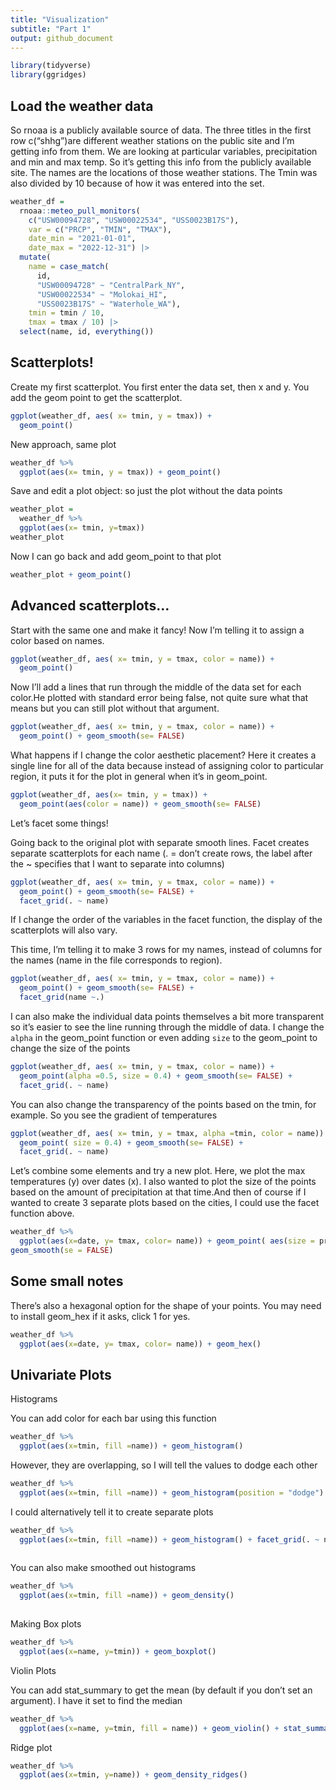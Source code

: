 ```yaml
---
title: "Visualization"
subtitle: "Part 1"
output: github_document
---
```


```r
library(tidyverse)
library(ggridges)
```

## Load the weather data
So rnoaa is a publicly available source of data. The three titles in the first row c("shhg")are different weather stations on the public site and I'm getting info from them. We are looking at particular variables, precipitation and min and max temp. So it's getting this info from the publicly available site. The names are the locations of those weather stations. The Tmin was also divided by 10 because of how it was entered into the set.

```r
weather_df = 
  rnoaa::meteo_pull_monitors(
    c("USW00094728", "USW00022534", "USS0023B17S"),
    var = c("PRCP", "TMIN", "TMAX"), 
    date_min = "2021-01-01",
    date_max = "2022-12-31") |>
  mutate(
    name = case_match(
      id, 
      "USW00094728" ~ "CentralPark_NY", 
      "USW00022534" ~ "Molokai_HI",
      "USS0023B17S" ~ "Waterhole_WA"),
    tmin = tmin / 10,
    tmax = tmax / 10) |>
  select(name, id, everything())

```
## Scatterplots! 
Create my first scatterplot. You first enter the data set, then x and y. You add the geom point to get the scatterplot. 

```r
ggplot(weather_df, aes( x= tmin, y = tmax)) + 
  geom_point()
```
New approach, same plot
```r
weather_df %>% 
  ggplot(aes(x= tmin, y = tmax)) + geom_point()
```
Save and edit a plot object: so just the plot without the data points

```r
weather_plot =
  weather_df %>% 
  ggplot(aes(x= tmin, y=tmax))
weather_plot
```
Now I can go back and add geom_point to that plot
```r
weather_plot + geom_point()
```
## Advanced scatterplots... 
Start with the same one and make it fancy! Now I'm telling it to assign a color based on names. 

```r
ggplot(weather_df, aes( x= tmin, y = tmax, color = name)) + 
  geom_point()
```
Now I'll add a lines that run through the middle of the data set for each color.He plotted with standard error being false, not quite sure what that means but you can still plot without that argument.  

```r
ggplot(weather_df, aes( x= tmin, y = tmax, color = name)) + 
  geom_point() + geom_smooth(se= FALSE)
```
What happens if I change the color aesthetic placement?
Here it creates a single line for all of the data because instead of assigning color to particular region, it puts it for the plot in general when it's in geom_point.

```r
ggplot(weather_df, aes(x= tmin, y = tmax)) + 
  geom_point(aes(color = name)) + geom_smooth(se= FALSE)
```
Let's facet some things! 

Going back to the original plot with separate smooth lines. Facet creates separate scatterplots for each name (. = don't create rows, the label after the ~ specifies that I want to separate into columns)
```r
ggplot(weather_df, aes( x= tmin, y = tmax, color = name)) + 
  geom_point() + geom_smooth(se= FALSE) +
  facet_grid(. ~ name)
```
If I change the order of the variables in the facet function, the display of the scatterplots will also vary. 

This time, I'm telling it to make 3 rows for my names, instead of columns for the names (name in the file corresponds to region). 

```r
ggplot(weather_df, aes( x= tmin, y = tmax, color = name)) + 
  geom_point() + geom_smooth(se= FALSE) +
  facet_grid(name ~.)
```
I can also make the individual data points themselves a bit more transparent so it's easier to see the line running through the middle of data. I change the `alpha` in the geom_point function or even adding `size` to the geom_point to change the size of the points
```r
ggplot(weather_df, aes( x= tmin, y = tmax, color = name)) + 
  geom_point(alpha =0.5, size = 0.4) + geom_smooth(se= FALSE) +
  facet_grid(. ~ name)
```
You can also change the transparency of the points based on the tmin, for example. So you see the gradient of temperatures
```r
ggplot(weather_df, aes( x= tmin, y = tmax, alpha =tmin, color = name)) + 
  geom_point( size = 0.4) + geom_smooth(se= FALSE) +
  facet_grid(. ~ name)
```
Let's combine some elements and try a new plot. 
Here, we plot the max temperatures (y) over dates (x). I also wanted to plot the size of the points based on the amount of precipitation at that time.And then of course if I wanted to create 3 separate plots based on the cities, I could use the facet function above. 

```r
weather_df %>% 
  ggplot(aes(x=date, y= tmax, color= name)) + geom_point( aes(size = prcp), alpha =0.5) +
geom_smooth(se = FALSE)
```
## Some small notes

There's also a hexagonal option for the shape of your points. You may need to install geom_hex if it asks, click 1 for yes. 

```r
weather_df %>% 
  ggplot(aes(x=date, y= tmax, color= name)) + geom_hex()
```
## Univariate Plots

Histograms

You can add color for each bar using this function

```r
weather_df %>% 
  ggplot(aes(x=tmin, fill =name)) + geom_histogram()
```
However, they are overlapping, so I will tell the values to dodge each other

```r
weather_df %>% 
  ggplot(aes(x=tmin, fill =name)) + geom_histogram(position = "dodge")

```
I could alternatively tell it to create separate plots
```r
weather_df %>% 
  ggplot(aes(x=tmin, fill =name)) + geom_histogram() + facet_grid(. ~ name)
                                            
```
You can also make smoothed out histograms
```r
weather_df %>% 
  ggplot(aes(x=tmin, fill =name)) + geom_density() 
                                            
```
Making Box plots

```r
weather_df %>% 
  ggplot(aes(x=name, y=tmin)) + geom_boxplot() 
```
Violin Plots 

You can add stat_summary to get the mean (by default if you don't set an argument). I have it set to find the median
```r
weather_df %>% 
  ggplot(aes(x=name, y=tmin, fill = name)) + geom_violin() + stat_summary( fun ="median")
```
Ridge plot
```r
weather_df %>% 
  ggplot(aes(x=tmin, y=name)) + geom_density_ridges()
```

